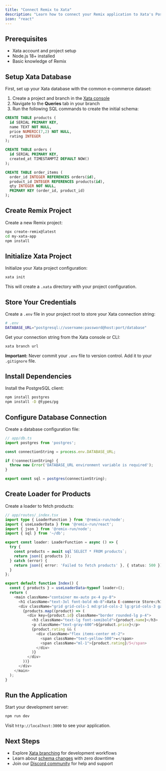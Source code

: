 ```yaml
---
title: "Connect Remix to Xata"
description: "Learn how to connect your Remix application to Xata's PostgreSQL platform. Get started with Remix and PostgreSQL for modern, full-stack web apps."
icon: "react"
---
```


## Prerequisites

- Xata account and project setup
- Node.js 18+ installed
- Basic knowledge of Remix

## Setup Xata Database

First, set up your Xata database with the common e-commerce dataset:

1. Create a project and branch in the [Xata console](https://console.xata.io)
2. Navigate to the **Queries** tab in your branch
3. Run the following SQL commands to create the initial schema:

```sql
CREATE TABLE products (
  id SERIAL PRIMARY KEY,
  name TEXT NOT NULL,
  price NUMERIC(7,2) NOT NULL,
  rating INTEGER
);

CREATE TABLE orders (
  id SERIAL PRIMARY KEY,
  created_at TIMESTAMPTZ DEFAULT NOW()
);

CREATE TABLE order_items (
  order_id INTEGER REFERENCES orders(id),
  product_id INTEGER REFERENCES products(id),
  qty INTEGER NOT NULL,
  PRIMARY KEY (order_id, product_id)
);
```

## Create Remix Project

Create a new Remix project:

```bash
npx create-remix@latest
cd my-xata-app
npm install
```

## Initialize Xata Project

Initialize your Xata project configuration:

```bash
xata init
```

This will create a `.xata` directory with your project configuration.

## Store Your Credentials

Create a `.env` file in your project root to store your Xata connection string:

```bash
# .env
DATABASE_URL="postgresql://username:password@host:port/database"
```

Get your connection string from the Xata console or CLI:

```bash
xata branch url
```

**Important:** Never commit your `.env` file to version control. Add it to your `.gitignore` file.

## Install Dependencies

Install the PostgreSQL client:

```bash
npm install postgres
npm install -D @types/pg
```

## Configure Database Connection

Create a database configuration file:

```typescript
// app/db.ts
import postgres from 'postgres';

const connectionString = process.env.DATABASE_URL;

if (!connectionString) {
  throw new Error('DATABASE_URL environment variable is required');
}

export const sql = postgres(connectionString);
```

## Create Loader for Products

Create a loader to fetch products:

```typescript
// app/routes/_index.tsx
import type { LoaderFunction } from '@remix-run/node';
import { useLoaderData } from '@remix-run/react';
import { json } from '@remix-run/node';
import { sql } from '~/db';

export const loader: LoaderFunction = async () => {
  try {
    const products = await sql`SELECT * FROM products`;
    return json({ products });
  } catch (error) {
    return json({ error: 'Failed to fetch products' }, { status: 500 });
  }
};

export default function Index() {
  const { products } = useLoaderData<typeof loader>();
  return (
    <main className="container mx-auto px-4 py-8">
      <h1 className="text-3xl font-bold mb-8">Xata E-commerce Store</h1>
      <div className="grid grid-cols-1 md:grid-cols-2 lg:grid-cols-3 gap-4">
        {products.map((product) => (
          <div key={product.id} className="border rounded-lg p-4">
            <h3 className="text-lg font-semibold">{product.name}</h3>
            <p className="text-gray-600">${product.price}</p>
            {product.rating && (
              <div className="flex items-center mt-2">
                <span className="text-yellow-500">★</span>
                <span className="ml-1">{product.rating}/5</span>
              </div>
            )}
          </div>
        ))}
      </div>
    </main>
  );
}
```



## Run the Application

Start your development server:

```bash
npm run dev
```

Visit `http://localhost:3000` to see your application.

## Next Steps

- Explore [Xata branching](/core-concepts/branching) for development workflows
- Learn about [schema changes](/core-concepts/schema-changes) with zero downtime
- Join our [Discord community](https://discord.gg/xata) for help and support 